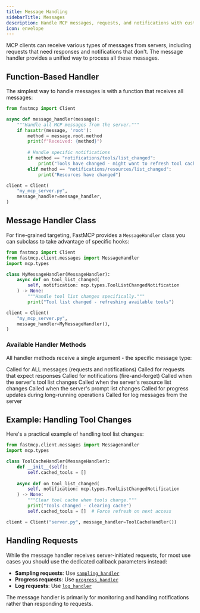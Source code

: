 ```yaml
---
title: Message Handling
sidebarTitle: Messages
description: Handle MCP messages, requests, and notifications with custom message handlers.
icon: envelope
---
```



<VersionBadge version="2.9.1" />

MCP clients can receive various types of messages from servers, including requests that need responses and notifications that don't. The message handler provides a unified way to process all these messages.

## Function-Based Handler

The simplest way to handle messages is with a function that receives all messages:

```python
from fastmcp import Client

async def message_handler(message):
    """Handle all MCP messages from the server."""
    if hasattr(message, 'root'):
        method = message.root.method
        print(f"Received: {method}")
        
        # Handle specific notifications
        if method == "notifications/tools/list_changed":
            print("Tools have changed - might want to refresh tool cache")
        elif method == "notifications/resources/list_changed":
            print("Resources have changed")

client = Client(
    "my_mcp_server.py",
    message_handler=message_handler,
)
```

## Message Handler Class

For fine-grained targeting, FastMCP provides a `MessageHandler` class you can subclass to take advantage of specific hooks:

```python
from fastmcp import Client
from fastmcp.client.messages import MessageHandler
import mcp.types

class MyMessageHandler(MessageHandler):
    async def on_tool_list_changed(
        self, notification: mcp.types.ToolListChangedNotification
    ) -> None:
        """Handle tool list changes specifically."""
        print("Tool list changed - refreshing available tools")

client = Client(
    "my_mcp_server.py",
    message_handler=MyMessageHandler(),
)
```

### Available Handler Methods

All handler methods receive a single argument - the specific message type:

<Card icon="code" title="Message Handler Methods">
<ResponseField name="on_message(message)" type="Any MCP message">
  Called for ALL messages (requests and notifications)
</ResponseField>

<ResponseField name="on_request(request)" type="mcp.types.ClientRequest">
  Called for requests that expect responses
</ResponseField>

<ResponseField name="on_notification(notification)" type="mcp.types.ServerNotification">
  Called for notifications (fire-and-forget)
</ResponseField>

<ResponseField name="on_tool_list_changed(notification)" type="mcp.types.ToolListChangedNotification">
  Called when the server's tool list changes
</ResponseField>

<ResponseField name="on_resource_list_changed(notification)" type="mcp.types.ResourceListChangedNotification">
  Called when the server's resource list changes
</ResponseField>

<ResponseField name="on_prompt_list_changed(notification)" type="mcp.types.PromptListChangedNotification">
  Called when the server's prompt list changes
</ResponseField>

<ResponseField name="on_progress(notification)" type="mcp.types.ProgressNotification">
  Called for progress updates during long-running operations
</ResponseField>

<ResponseField name="on_logging_message(notification)" type="mcp.types.LoggingMessageNotification">
  Called for log messages from the server
</ResponseField>
</Card>

## Example: Handling Tool Changes

Here's a practical example of handling tool list changes:

```python
from fastmcp.client.messages import MessageHandler
import mcp.types

class ToolCacheHandler(MessageHandler):
    def __init__(self):
        self.cached_tools = []
    
    async def on_tool_list_changed(
        self, notification: mcp.types.ToolListChangedNotification
    ) -> None:
        """Clear tool cache when tools change."""
        print("Tools changed - clearing cache")
        self.cached_tools = []  # Force refresh on next access

client = Client("server.py", message_handler=ToolCacheHandler())
```

## Handling Requests

While the message handler receives server-initiated requests, for most use cases you should use the dedicated callback parameters instead:

- **Sampling requests**: Use [`sampling_handler`](/zh/clients/sampling)
- **Progress requests**: Use [`progress_handler`](/zh/clients/progress)
- **Log requests**: Use [`log_handler`](/zh/clients/logging)

The message handler is primarily for monitoring and handling notifications rather than responding to requests.